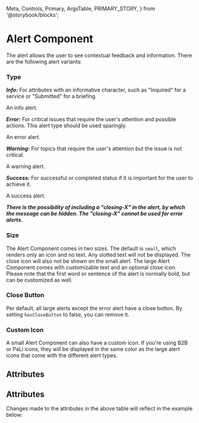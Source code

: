   Meta,
  Controls,
  Primary,
  ArgsTable,
  PRIMARY_STORY,
} from '@storybook/blocks';


<Meta of={AlertStories} />

# Alert Component

The alert allows the user to see contextual feedback and information.
There are the following alert variants:

### Type

**_Info:_** For attributes with an informative character, such as "Inquired" for a service or "Submitted" for a briefing.

<b2b-alert opened size="large" type="info">An info alert.</b2b-alert>

**_Error:_** For critical issues that require the user's attention and possible actions. This alert type should be
used sparingly.

<b2b-alert opened size="large" type="error">An error alert.</b2b-alert>

**_Warning:_** For topics that require the user's attention but the issue is not critical.

<b2b-alert opened size="large" type="warning">A warning alert.</b2b-alert>

**_Success:_** For successful or completed status if it is important for the user to achieve it.

<b2b-alert opened size="large" type="success">A success alert.</b2b-alert>

**_There is the possibility of including a "closing-X" in the alert, by which the message can be hidden. The "closing-X" cannot be used for error alerts._**

### Size

The Alert Component comes in two sizes. The default is `small`, which renders only an icon and no text. Any slotted text will not be displayed. The close icon will also not be shown on the small alert.
The large Alert Component comes with customizable text and an optional close icon. Please note that the first word or sentence of the alert is normally bold, but can be customized as well.

### Close Button

Per default, all large alerts except the error alert have a close button. By setting `hasCloseButton` to false, you can remove it.

### Custom Icon

A small Alert Component can also have a custom icon. If you're using B2B or PaLi icons, they will be displayed in the same color as the large alert icons
that come with the different alert types.

## Attributes

## Attributes

<ArgsTable story={PRIMARY_STORY} />
Changes made to the attributes in the above table will reflect in the example below:
<Primary />
